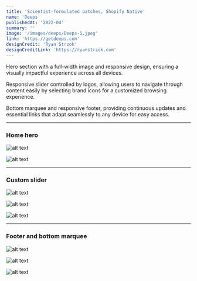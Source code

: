 ```yaml
---
title: 'Scientist-formulated patches, Shopify Native'
name: 'Deeps'
publishedAt: '2022-04'
summary: ''
image: '/images/deeps/Deeps-1.jpeg'
link: 'https://getdeeps.com'
designCredit: 'Ryan Strzok'
designCreditLink: 'https://ryanstrzok.com'
---
```

Hero section with a full-width image and responsive design, ensuring a visually impactful experience across all devices.

Responsive slider controlled by logos, allowing users to navigate through content easily by selecting brand icons for a customized browsing experience.

Bottom marquee and responsive footer, providing continuous updates and essential links that adapt seamlessly to any device for easy access.

***

### Home hero

![alt text](/images/deeps/Deeps-1.jpeg)

![alt text](/images/deeps/Deeps-3.jpeg)

***

### Custom slider

![alt text](/images/deeps/Deeps-2.jpeg)

![alt text](/images/deeps/Deeps-5.jpeg)

![alt text](/images/deeps/Deeps-4.jpeg)

***

### Footer and bottom marquee

![alt text](/images/deeps/Deeps-8.jpeg)

![alt text](/images/deeps/Deeps-9.jpeg)

![alt text](/images/deeps/Deeps-6.jpeg)
